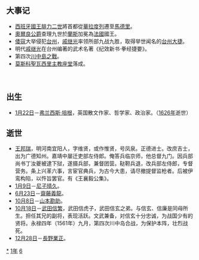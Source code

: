 {{yearTOC|1561|明'''[[嘉靖|嘉靖]]四十年'''；张琏'''[[造历|造历]]三年'''；越南莫朝'''[[光宝|光宝]]七年'''，后黎朝'''[[正治_(越南)|正治]]四年'''；日本'''[[永祿|永祿]]四年'''}}
== 大事记 ==
* [[西班牙君主列表|西班牙國王]][[腓力二世_(西班牙)|腓力二世]]將首都從[[華拉度列|華拉度列]]遷至[[馬德里|馬德里]]。
* [[奧爾良公爵|奧爾良公爵]]查理九世於[[蘭斯|蘭斯]]加冕為[[法國|法國]]國王。
* [[倭寇|倭寇]]大举侵犯[[台州|台州]]，[[戚继光|戚继光]]率领所部九战九胜，取得举世闻名的[[台州大捷|台州大捷]]。
* 明代[[戚继光|戚继光]]在台州编著的武术名著《纪效新书·拳经捷要》。
* 第四次[[川中島之戰|川中島之戰]]。
* [[莫斯科|莫斯科]][[聖瓦西里主教座堂|聖瓦西里主教座堂]]落成。
　　

== 出生 ==
* [[1月22日|1月22日]]－[[弗兰西斯·培根|弗兰西斯·培根]]，英国散文作家、哲学家、政治家。（[[1626年|1626年]]逝世）

== 逝世 ==
{{Wikisource year mention}}
* [[王邦瑞|王邦瑞]]，明河南宜阳人，字维贤，或作惟贤，号凤泉。正德进士。改庶吉士，出为广德知州。嘉靖中屡迁吏部左侍郎。俺答兵临京师，他总督九门。因兵部尚书丁汝夔被逮下狱，遂摄兵部，兼督团营。鞑靼兵退，改兵部左侍郎，专督营务。条上兴革六事，言宦官典兵，为古今大患，请尽撤提督监枪者。后被伊鸾构陷，以忤旨罢官。有《王襄毅公集》。
* [[1月9日|1月9日]]－[[尼子晴久|尼子晴久]]。
* [[6月23日|6月23日]]－[[齋藤義龍|齋藤義龍]]。
* [[10月8日|10月8日]]－[[山本勘助|山本勘助]]。
* [[10月18日|10月18日]]－[[武田信繁|武田信繁]]，武田信虎子，武田信玄之弟。与信玄、信廉是同母所生。担任其兄的副将，表现活跃。文武兼备，对信玄十分忠诚，为战国少有的贤将。永禄四年（1561年）九月，第四次川中岛合战，为保护本阵，壮烈战死。
* [[12月28日|12月28日]]－[[長野業正|長野業正]]。

[[Category:1561年|*]]
[[Category:1560年代|1年]]
[[Category:16世纪各年|6]]